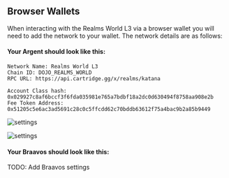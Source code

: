 ## Browser Wallets

When interacting with the Realms World L3 via a browser wallet you will need to add the network to your wallet. The network details are as follows:



#### Your Argent should look like this:

```
Network Name: Realms World L3
Chain ID: DOJO_REALMS_WORLD
RPC URL: https://api.cartridge.gg/x/realms/katana

Account Class hash: 0x029927c8af6bccf3f6fda035981e765a7bdbf18a2dc0d630494f8758aa908e2b
Fee Token Address: 0x51205c5e6ac3ad5691c28c0c5ffcdd62c70bddb63612f75a4bac9b2a85b9449
```


![settings](/realms-world-settings.png)

![settings](/advanced-settings.png)


#### Your Braavos should look like this:

TODO: Add Braavos settings